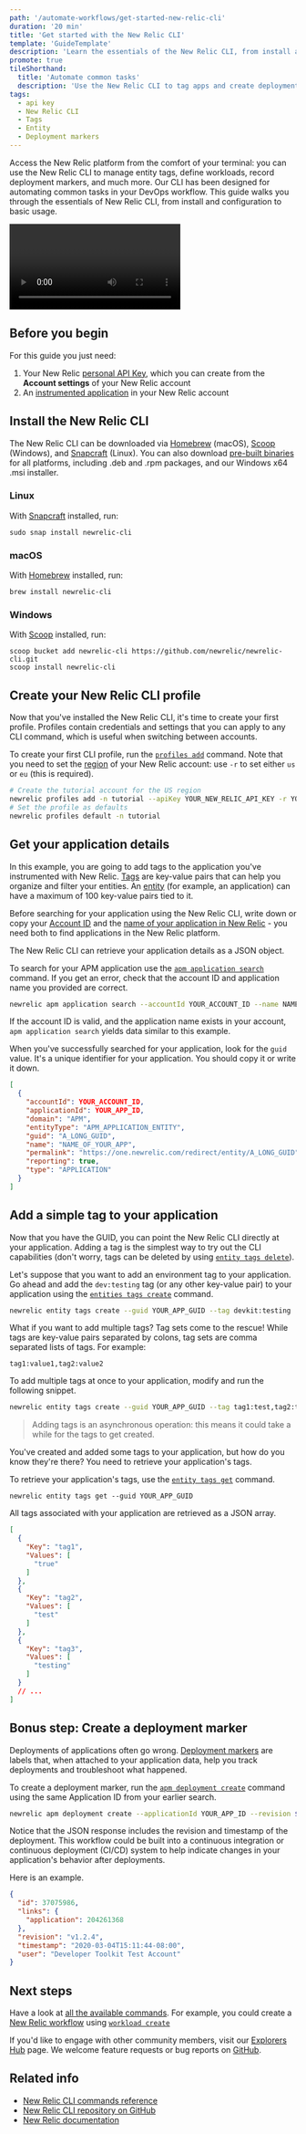 ```yaml
---
path: '/automate-workflows/get-started-new-relic-cli'
duration: '20 min'
title: 'Get started with the New Relic CLI'
template: 'GuideTemplate'
description: 'Learn the essentials of the New Relic CLI, from install and configuration to basic usage.'
promote: true
tileShorthand:
  title: 'Automate common tasks'
  description: 'Use the New Relic CLI to tag apps and create deployment markers'
tags:
  - api key
  - New Relic CLI
  - Tags
  - Entity
  - Deployment markers
---
```


<Intro>

Access the New Relic platform from the comfort of your terminal: you can use the New Relic CLI to manage entity tags, define workloads, record deployment markers, and much more. Our CLI has been designed for automating common tasks in your DevOps workflow. This guide walks you through the essentials of New Relic CLI, from install and configuration to basic usage.

<Video id="6uw3tu0d23" type="wistia"/>
</Intro>

## Before you begin

For this guide you just need: 

1. Your New Relic [personal API Key](https://docs.newrelic.com/docs/apis/get-started/intro-apis/types-new-relic-api-keys#personal-api-key), which you can create from the **Account settings** of your New Relic account
2. An [instrumented application](https://docs.newrelic.com/docs/agents/manage-apm-agents/installation/install-agent) in your New Relic account 

<Steps>
<Step>

## Install the New Relic CLI

The New Relic CLI can be downloaded via [Homebrew](https://brew.sh/) (macOS), [Scoop](https://scoop.sh/) (Windows), and [Snapcraft](https://snapcraft.io/) (Linux). You can also download [pre-built binaries](https://github.com/newrelic/newrelic-cli/releases) for all platforms, including .deb and .rpm packages, and our Windows x64 .msi installer.

### Linux

With [Snapcraft](https://snapcraft.io/) installed, run:

`sudo snap install newrelic-cli`

### macOS

With [Homebrew](https://brew.sh/) installed, run:

`brew install newrelic-cli`

### Windows

With [Scoop](https://scoop.sh/) installed, run:

`scoop bucket add newrelic-cli https://github.com/newrelic/newrelic-cli.git`<br />
`scoop install newrelic-cli`

</Step><Step>

## Create your New Relic CLI profile 

Now that you've installed the New Relic CLI, it's time to create your first profile. Profiles contain credentials and settings that you can apply to any CLI command, which is useful when switching between accounts.

To create your first CLI profile, run the [`profiles add`](https://github.com/newrelic/newrelic-cli/blob/master/docs/cli/newrelic_profile_add.md) command. Note that you need to set the [region](https://docs.newrelic.com/docs/using-new-relic/welcome-new-relic/get-started/our-eu-us-region-data-centers) of your New Relic account: use `-r` to set either `us` or `eu` (this is required).

```sh lineNumbers=false
# Create the tutorial account for the US region
newrelic profiles add -n tutorial --apiKey YOUR_NEW_RELIC_API_KEY -r YOUR_REGION
# Set the profile as defaults
newrelic profiles default -n tutorial
```

</Step><Step>

## Get your application details

In this example, you are going to add tags to the application you've instrumented with New Relic. [Tags](https://docs.newrelic.com/docs/new-relic-one/use-new-relic-one/core-concepts/tagging-use-tags-organize-group-what-you-monitor) are key-value pairs that can help you organize and filter your entities. An [entity](https://docs.newrelic.com/docs/new-relic-one/use-new-relic-one/core-concepts/what-entity-new-relic) (for example, an application) can have a maximum of 100 key-value pairs tied to it.

Before searching for your application using the New Relic CLI, write down or copy your [Account ID](https://docs.newrelic.com/docs/accounts/install-new-relic/account-setup/account-id) and the [name of your application in New Relic](https://docs.newrelic.com/docs/agents/manage-apm-agents/app-naming/name-your-application) - you need both to find applications in the New Relic platform.

</Step><Step>

The New Relic CLI can retrieve your application details as a JSON object. 

To search for your APM application use the [`apm application search`](https://github.com/newrelic/newrelic-cli/blob/master/docs/cli/newrelic_apm_application_search.md) command. If you get an error, check that the account ID and application name you provided are correct.

```bash lineNumbers=false
newrelic apm application search --accountId YOUR_ACCOUNT_ID --name NAME_OF_YOUR_APP
```

</Step><Step>

If the account ID is valid, and the application name exists in your account, `apm application search` yields data similar to this example.

When you've successfully searched for your application, look for the `guid` value. It's a unique identifier for your application. You should copy it or write it down.

```json lineNumbers=false
[
  {
    "accountId": YOUR_ACCOUNT_ID,
    "applicationId": YOUR_APP_ID,
    "domain": "APM",
    "entityType": "APM_APPLICATION_ENTITY",
    "guid": "A_LONG_GUID",
    "name": "NAME_OF_YOUR_APP",
    "permalink": "https://one.newrelic.com/redirect/entity/A_LONG_GUID",
    "reporting": true,
    "type": "APPLICATION"
  }
]
```
</Step><Step>

## Add a simple tag to your application

Now that you have the GUID, you can point the New Relic CLI directly at your application. Adding a tag is the simplest way to try out the CLI capabilities (don't worry, tags can be deleted by using [`entity tags delete`](https://github.com/newrelic/newrelic-cli/blob/master/docs/cli/newrelic_entity_tags_delete.md)).

Let's suppose that you want to add an environment tag to your application. Go ahead and add the `dev:testing` tag⁠ (or any other key-value pair) to your application using the [`entities tags create`](https://github.com/newrelic/newrelic-cli/blob/master/docs/cli/newrelic_entity_tags_create.md) command.

```sh lineNumbers=false
newrelic entity tags create --guid YOUR_APP_GUID --tag devkit:testing
```
</Step><Step>

What if you want to add multiple tags? Tag sets come to the rescue! While tags are key-value pairs separated by colons, tag sets are comma separated lists of tags. For example:

`tag1:value1,tag2:value2`

To add multiple tags at once to your application, modify and run the following snippet.

```sh lineNumbers=false
newrelic entity tags create --guid YOUR_APP_GUID --tag tag1:test,tag2:test
```
> Adding tags is an asynchronous operation: this means it could take a while for the tags to get created.

</Step><Step>

You've created and added some tags to your application, but how do you know they're there? You need to retrieve your application's tags.

To retrieve your application's tags, use the [`entity tags get`](https://github.com/newrelic/newrelic-cli/blob/master/docs/cli/newrelic_entity_tags_get.md) command.

`newrelic entity tags get --guid YOUR_APP_GUID`

All tags associated with your application are retrieved as a JSON array.

```json lineNumbers=false
[
  {
    "Key": "tag1",
    "Values": [
      "true"
    ]
  },
  {
    "Key": "tag2",
    "Values": [
      "test"
    ]
  },
  {
    "Key": "tag3",
    "Values": [
      "testing"
    ]
  }
  // ...
]
```
</Step><Step>

## Bonus step: Create a deployment marker

Deployments of applications often go wrong. [Deployment markers](https://docs.newrelic.com/docs/apm/new-relic-apm/maintenance/record-monitor-deployments) are labels that, when attached to your application data, help you track deployments and troubleshoot what happened.

To create a deployment marker, run the [`apm deployment create`](https://github.com/newrelic/newrelic-cli/blob/master/docs/cli/newrelic_apm_deployment_create.md) command using the same Application ID from your earlier search.

```bash lineNumbers=false
newrelic apm deployment create --applicationId YOUR_APP_ID --revision $(git describe --tags --always)
```

</Step><Step>

Notice that the JSON response includes the revision and timestamp of the deployment. This workflow could be built into a continuous integration or continuous deployment (CI/CD) system to help indicate changes in your application's behavior after deployments.

Here is an example.

```json lineNumbers=false
{
  "id": 37075986,
  "links": {
    "application": 204261368
  },
  "revision": "v1.2.4",
  "timestamp": "2020-03-04T15:11:44-08:00",
  "user": "Developer Toolkit Test Account"
}
```
</Step></Steps>

## Next steps

Have a look at [all the available commands](https://github.com/newrelic/newrelic-cli/blob/master/docs/cli/newrelic.md). For example, you could create a [New Relic workflow](https://docs.newrelic.com/docs/new-relic-one/use-new-relic-one/core-concepts/new-relic-one-workloads-isolate-resolve-incidents-faster) using [`workload create`](https://github.com/newrelic/newrelic-cli/blob/master/docs/cli/newrelic_workload_create.md)

If you'd like to engage with other community members, visit our [Explorers Hub](https://discuss.newrelic.com/c/build-on-new-relic/developer-toolkit) page. We welcome feature requests or bug reports on [GitHub](https://github.com/newrelic/newrelic-cli).

## Related info

- [New Relic CLI commands reference](https://github.com/newrelic/newrelic-cli/blob/master/docs/cli/newrelic.md)
- [New Relic CLI repository on GitHub](https://github.com/newrelic/newrelic-cli)
- [New Relic documentation](https://docs.newrelic.com)

